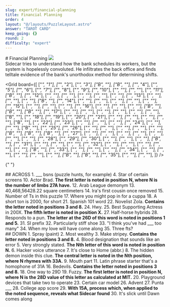 ```yaml
---
slug: expert/financial-planning
title: Financial Planning
order: 4
layout: "@/layouts/PuzzleLayout.astro"
answer: "TAROT CARD"
keep_going: {}
round: 2
difficulty: "expert"
---
```


<div class="flex flex-col sm:flex-row justify-between items-center gap-4">
 # Financial Planning
<img class="w-[20rem] border-2 border-gray-300" src={art.src} />
</div>


<div class="italic py-4" style={{fontFamily: "DM Mono, sans-serif"}}>
  Sidecar tries to understand how the bank schedules its workers, but the system is hopelessly
  convoluted. He infiltrates the back office and finds telltale evidence of the bank's unorthodox
  method for determining shifts.
</div>

<Grid board={[
    ["_", "1"], ["_", "2"], ["_", "3"], ["B", ""], ["B", ""], ["_", "4"], ["_", "5"], ["_", "6"], ["_", "7"], ["_", "8"], ["_", "9"],
    ["_", "10"], ["_", ""], ["_", ""], ["_", "11"], ["B", ""], ["_", "12"], ["_", ""], ["_", ""], ["_", ""], ["_", ""], ["_", ""],
    ["_", "13"], ["_", ""], ["_", ""], ["_", ""], ["B", ""], ["_", "14"], ["_", ""], ["_", ""], ["_", ""], ["_", ""], ["_", ""],
    ["_", "15"], ["_", ""], ["_", ""], ["_", ""], ["_", "16"], ["_", ""], ["_", ""], ["_", ""], ["B", ""], ["B", ""], ["B", ""],
    ["_", "17"], ["_", ""], ["_", ""], ["_", ""], ["_", ""], ["_", ""], ["_", ""], ["B", ""], ["_", "18"], ["_", "19"], ["_", "20"],
    ["_", "21"], ["_", ""], ["_", ""], ["_", ""], ["_", ""], ["B", ""], ["_", "22"], ["_", "23"], ["_", ""], ["_", ""], ["_", ""],
    ["_", "24"], ["_", ""], ["_", ""], ["B", ""], ["_", "25"], ["_", "26"], ["_", ""], ["_", ""], ["_", ""], ["_", ""], ["_", ""],
    ["B", ""], ["B", ""], ["B", ""], ["_", "27"], ["_", ""], ["_", ""], ["_", ""], ["_", ""], ["_", ""], ["_", ""], ["_", ""],
    ["_", "28"], ["_", "29"], ["_", "30"], ["_", ""], ["_", ""], ["_", ""], ["B", ""], ["_", "31"], ["_", ""], ["_", ""], ["_", ""],
    ["_", "32"], ["_", ""], ["_", ""], ["_", ""], ["_", ""], ["_", ""], ["B", ""], ["_", "33"], ["_", ""], ["_", ""], ["_", ""],
    ["_", "34"], ["_", ""], ["_", ""], ["_", ""], ["_", ""], ["_", ""], ["B", ""], ["B", ""], ["_", "35"], ["_", ""], ["_", ""],
]} />

{" "}

<div>
  ## ACROSS
  <span>
1. ___ bsns (puzzle hunts, for example)
</span><span>
4. Star of certain screens
</span><span>
10. Actor Brad. <b>The first letter is noted in position N, where N is the number of limbs 27A have.</b>
</span><span>
12. Arab League demonym
</span><span>
13. 40,468,56428.22 square centimeters
</span><span>
14. Ira's first cousin once removed
</span><span>
15. Number of Ts in this puzzle
</span><span>
17. Where you might pop in for a cuppa
</span><span>
18. A short ton is 2000, for short
</span><span>
21. Spanish 101 word
</span><span>
22. Novelist Zola. <b>Contains the letter noted in positions 3 and 8.</b>
</span><span>
24. Hwy.
</span><span>
25. Best Supporting Actress in 200X. <b>The fifth letter is noted in position X.</b>
</span><span>
27. Half-horse hybrids
</span><span>
28. Responds to a pun. <b>The letter at the 26D of this word is noted in positions 1 and 5.</b>
</span><span>
31. SI prefix
</span><span>
32. Particularly stiff shoe
</span><span>
33. "I think you've had ___ too many"
</span><span>
34. When my love will have come along
</span><span>
35. Three fts?
</span>
</div>
<div>
## DOWN
<span>
1. Spray (paint)
</span><span>
2. Most wealthy
</span><span>
3. Make stripey. <b>Contains the letter noted in positions 3 and 8.</b>
</span><span>
4. Blood designation that sounds like an error
</span><span>
5. Very strongly stated. <b>The Nth letter of this word is noted in position N.</b>
</span><span>
6. Hacker voice utterance
</span><span>
7. It's close to Home (abbr.)
</span><span>
8. The hidden demon inside this clue. <b>The central letter is noted in the Nth position, where N rhymes with 33A.</b>
</span><span>
9. Mouth part
</span><span>
11. Latin phrase starter that's a homophone of 31A
</span><span>
16. Bedevils. <b>Contains the letter noted in positions 3 and 8.</b>
</span><span>
18. One way to 29D
</span><span>
19. Fuzzy. <b>The first letter is noted in position N, where N is the 28D value of this letter as calculated at MIT.</b>
</span><span>
20. Playground devices that take two to operate
</span><span>
23. Certain car model
</span><span>
26. Advent
</span><span>
27. Punta ___
</span><span>
28. College app score
</span><span>
29. <b>With 15A, process which, when applied to the noted sequence, reveals what Sidecar found</b>
</span><span>
30. It's slick until Dawn comes along
</span>
 </div>